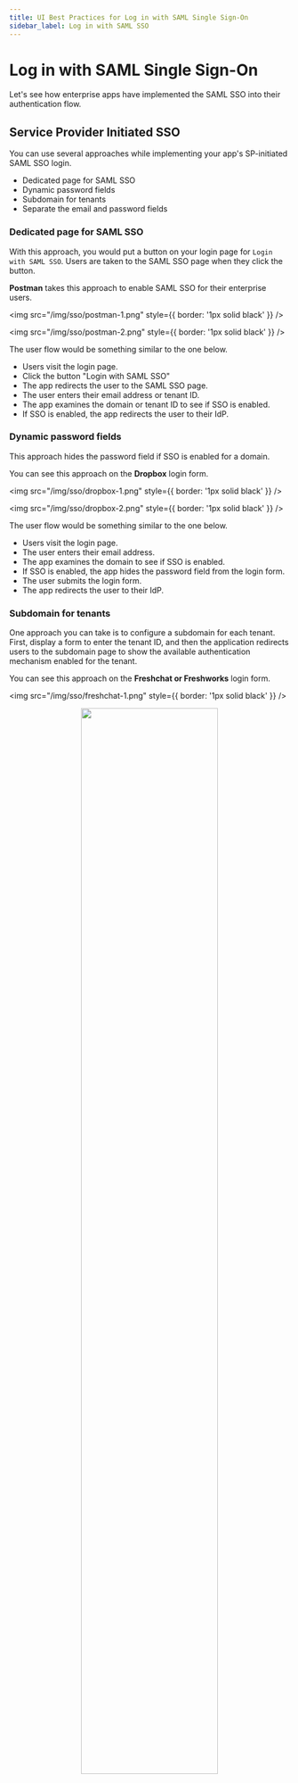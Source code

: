 ```yaml
---
title: UI Best Practices for Log in with SAML Single Sign-On
sidebar_label: Log in with SAML SSO
---
```


# Log in with SAML Single Sign-On

Let's see how enterprise apps have implemented the SAML SSO into their authentication flow.

## Service Provider Initiated SSO

You can use several approaches while implementing your app's SP-initiated SAML SSO login.

- Dedicated page for SAML SSO
- Dynamic password fields
- Subdomain for tenants
- Separate the email and password fields

### Dedicated page for SAML SSO

With this approach, you would put a button on your login page for `Login with SAML SSO`. Users are taken to the SAML SSO page when they click the button.

**Postman** takes this approach to enable SAML SSO for their enterprise users.

<img src="/img/sso/postman-1.png" style={{ border: '1px solid black' }} />

<img src="/img/sso/postman-2.png" style={{ border: '1px solid black' }} />

The user flow would be something similar to the one below.

- Users visit the login page.
- Click the button "Login with SAML SSO"
- The app redirects the user to the SAML SSO page.
- The user enters their email address or tenant ID.
- The app examines the domain or tenant ID to see if SSO is enabled.
- If SSO is enabled, the app redirects the user to their IdP.

### Dynamic password fields

This approach hides the password field if SSO is enabled for a domain.

You can see this approach on the **Dropbox** login form.

<img src="/img/sso/dropbox-1.png" style={{ border: '1px solid black' }} />

<img src="/img/sso/dropbox-2.png" style={{ border: '1px solid black' }} />

The user flow would be something similar to the one below.

- Users visit the login page.
- The user enters their email address.
- The app examines the domain to see if SSO is enabled.
- If SSO is enabled, the app hides the password field from the login form.
- The user submits the login form.
- The app redirects the user to their IdP.

### Subdomain for tenants

One approach you can take is to configure a subdomain for each tenant. First, display a form to enter the tenant ID, and then the application redirects users to the subdomain page to show the available authentication mechanism enabled for the tenant.

You can see this approach on the **Freshchat or Freshworks** login form.

<img src="/img/sso/freshchat-1.png" style={{ border: '1px solid black' }} />

<p align="center">
  <img
    src="/img/sso/freshchat-2.png"
    width="70%"
    style={{ border: '1px solid black' }}
  />
</p>

The user flow would be something similar to the one below.

- Users visit the login page.
- The user enters their tenant name.
- The app examines the tenant's existence and redirects the user to the tenant's subdomain page.
- The subdomain page display a login form with the authentication mechanisms enabled for the tenant.
- If SSO is enabled, the user can choose "Login with SAML SSO".

### Separate the email and password fields

This approach splits the login process into multiple stages. First, the login form displays an email field without a password field. Next, a user enters their email address, and the application checks to see which authentication mechanism is enabled for the current user.

**Box** uses this approach for its authentication flow.

<img src="/img/sso/box-1.png" style={{ border: '1px solid black' }} />

The user flow would be something similar to the one below.

- Users visit the login page.
- The user enters their email address and submit the login form.
- The app examines the email address to see if SSO is enabled.
- If SSO is enabled, the app redirects the users to their IdP instead of taking them to a password flow.
